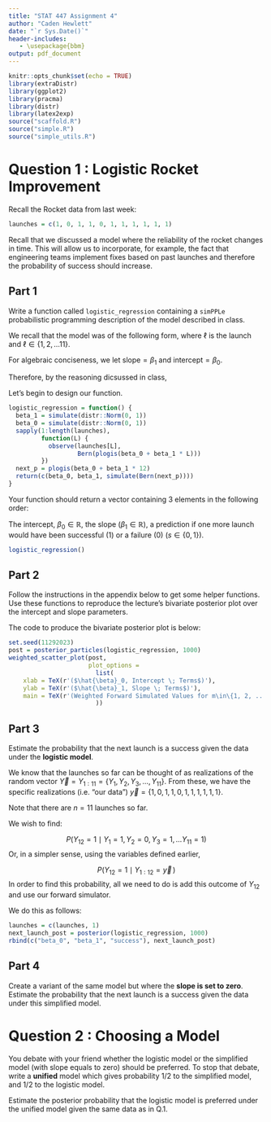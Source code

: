 ```yaml
---
title: "STAT 447 Assignment 4"
author: "Caden Hewlett"
date: "`r Sys.Date()`"
header-includes:
   - \usepackage{bbm}
output: pdf_document
---
```



```r
knitr::opts_chunk$set(echo = TRUE)
library(extraDistr)
library(ggplot2)
library(pracma)
library(distr)
library(latex2exp)
source("scaffold.R")
source("simple.R")
source("simple_utils.R")
```


# Question 1 : Logistic Rocket Improvement

Recall the Rocket data from last week:
```r
launches = c(1, 0, 1, 1, 0, 1, 1, 1, 1, 1, 1)
```

Recall that we discussed a model where the reliability of the rocket changes in time. This will allow us to incorporate, for example, the fact that engineering teams implement fixes based on past launches and therefore the probability of success should increase.

## Part 1

Write a function called `logistic_regression` containing a `simPPLe` probabilistic programming description of the model described in class. 

We recall that the model was of the following form, where $\ell$ is the launch and $\ell \in \{1, 2, \dots 11\}$.

For algebraic conciseness, we let $\text{slope} = \beta_1$ and $\text{intercept} = \beta_0$.

Therefore, by the reasoning dicsussed in class,


\begin{align*}
\beta_1 &\sim {N}(0, 1) \\
\beta_0 &\sim {N}(0, 1) \\
\theta(\ell) &= \text{logistic}(\beta_1 \cdot \ell + \beta_0) = \big(1 + \exp(-(\beta_1 \cdot \ell + \beta_0)\big)^{-1}\\
\end{align*}

Let's begin to design our function.

```r
logistic_regression = function() {
  beta_1 = simulate(distr::Norm(0, 1))
  beta_0 = simulate(distr::Norm(0, 1))
  sapply(1:length(launches),
         function(L) {
           observe(launches[L],
                   Bern(plogis(beta_0 + beta_1 * L)))
         })
  next_p = plogis(beta_0 + beta_1 * 12)
  return(c(beta_0, beta_1, simulate(Bern(next_p))))
}
```

Your function should return a vector containing 3 elements in the following order:

The intercept, $\beta_0 \in \mathbb{R}$, the slope ($\beta_1 \in \mathbb{R}$), a prediction if one more launch would have been successful (1) or a failure (0) ($s \in \{0,1\}$).

```r
logistic_regression()
```


## Part 2


Follow the instructions in the appendix below to get some helper functions. Use these functions to reproduce the lecture’s bivariate posterior plot over the intercept and slope parameters.


The code to produce the bivariate posterior plot is below:

```r
set.seed(11292023)
post = posterior_particles(logistic_regression, 1000)
weighted_scatter_plot(post,
                      plot_options =
                        list(
    xlab = TeX(r'($\hat{\beta}_0, Intercept \; Terms$)'),
    ylab = TeX(r'($\hat{\beta}_1, Slope \; Terms$)'),
    main = TeX(r'(Weighted Forward Simulated Values for m\in\{1, 2, ..., M\})')
                        ))
```


## Part 3


Estimate the probability that the next launch is a success given the data under the **logistic model**.

We know that the launches so far can be thought of as realizations of the random vector $\vec{Y} = Y_{1:11 } = \{Y_1, Y_2, Y_3, \dots, Y_{11} \}$. From these, we have the specific realizations (i.e. "our data")  $\vec{y} = \{1, 0, 1, 1, 0, 1, 1, 1, 1, 1, 1 \}$. 


Note that there are $n = 11$ launches so far.


We wish to find:

$$
P(Y_{12} = 1 \mid Y_1 = 1, Y_2 = 0, Y_3 = 1, \dots Y_{11} = 1)
$$
Or, in a simpler sense, using the variables defined earlier, 

$$
P(Y_{12} = 1 \mid Y_{1:12} = \vec{y}\,)
$$
In order to find this probability, all we need to do is add this outcome of $Y_{12}$ and use our forward simulator. 

We do this as follows:

```r
launches = c(launches, 1)
next_launch_post = posterior(logistic_regression, 1000)
rbind(c("beta_0", "beta_1", "success"), next_launch_post)
```


## Part 4

Create a variant of the same model but where the **slope is set to zero**. Estimate the probability that the next launch is a success given the data under this simplified model.



# Question 2 : Choosing a Model

You debate with your friend whether the logistic model or the simplified model (with slope equals to zero) should be preferred. To stop that debate, write a **unified** model which gives probability 1/2 to the simplified model, and 1/2 to the logistic model. 


Estimate the posterior probability that the logistic model is preferred under the unified model given the same data as in Q.1.